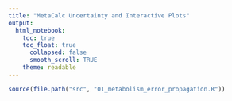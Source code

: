 ```yaml
---
title: "MetaCalc Uncertainty and Interactive Plots"
output:
  html_notebook:
    toc: true
    toc_float: true
      collapsed: false
      smooth_scroll: TRUE
    theme: readable
---
```



```r
source(file.path("src", "01_metabolism_error_propagation.R"))
```

